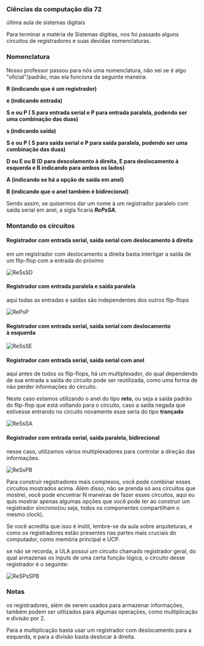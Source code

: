 




### Ciências da computação dia 72

última aula de sistemas digitais

Para terminar a matéria de Sistemas digitias, nos foi passado alguns
circuitos de registradores e suas devidas nomenclaturas.








### Nomenclatura

Nosso professor passou para nós uma nomenclatura, não sei se é algo
"oficial"/padrão, mas ela funciona da seguinte maneira:

**R (indicando que é um registrador)**

**e (indicando entrada)**

**S e ou P ( S para entrada serial e P para entrada paralela, podendo
ser uma combinação das duas)**

**s (indicando saída)**

**S e ou P ( S para saída serial e P para saída paralela, podendo ser
uma combinação das duas)**

**D ou E ou B (D para descolamento à direita, E para deslocamento à
esquerda e B indicando para ambos os lados)**

**A (indicando se há a opção de saída em anel)**

**B (indicando que o anel também é bidirecional)**

Sendo assim, se quisermos dar um nome à um registrador paralelo com
saída serial em anel, a sigla ficaria ***RePsSA.***








### Montando os circuitos

#### **Registrador com entrada serial, saída serial com deslocamento à direita**

em um registrador com deslocamento a direita basta interligar a saída de
um flip-flop com a entrada do próximo

![ReSsSD](https://cdn-images-1.medium.com/max/800/1*A4YcPNYeiMHf4ioooWonNw.gif)

#### Registrador com entrada paralela e saída paralela

aqui todas as entradas e saídas são independentes dos outros flip-flops

![RePsP](https://cdn-images-1.medium.com/max/800/1*ceMZ0NURjH_ffRve0Vvv1Q.gif)

#### **Registrador com entrada serial, saída serial com deslocamento à esquerda**

![ReSsSE](https://cdn-images-1.medium.com/max/800/1*K3nNy7vmZVg-CsDVgBYsug.gif)

#### Registrador com entrada serial, saída serial com anel

aqui antes de todos os flip-flops, há um multiplexador, do qual
dependendo de sua entrada a saída do circuito pode ser reutilizada, como
uma forma de não perder informações do circuito.

Neste caso estamos utilizando o anel do tipo **reto**, ou seja a saída
padrão do flip-flop que está voltando para o circuito, caso a saída
negada que estivesse entrando no circuito novamente esse seria do tipo
**trançado**

![ReSsSA](https://cdn-images-1.medium.com/max/800/1*SfIRxgZrfE8nTQTE9WNGuQ.gif)

#### Registrador com entrada serial, saída paralela, bidirecional

nesse caso, utilizamos vários multiplexadores para controlar a direção
das informações.

![ReSsPB](https://cdn-images-1.medium.com/max/800/1*E6fnBVGUeTTYjUfXN0kyUQ.gif)

Para construir registradores mais complexos, você pode combinar esses
circuitos mostrados acima. Além disso, não se prenda só aos circuitos
que mostrei, você pode encontrar N maneiras de fazer esses circuitos,
aqui eu quis mostrar apenas algumas opções que você pode ter ao
construir um registrador síncrono(ou seja, todos os componentes
compartilham o mesmo clock).

Se você acredita que isso é inútil, lembre-se da aula sobre
arquiteturas, e como os registradores estão presentes nas partes mais
cruciais do computador, como memória principal e UCP.

se não se recorda, a ULA possui um circuito chamado registrador geral,
do qual armazenas os inputs de uma certa função lógica, o circuito desse
registrador é o seguinte:

![ReSPsSPB](https://cdn-images-1.medium.com/max/800/1*sbhQMxdWljdgo3IGwIXkZQ.png)








### Notas

os registradores, além de serem usados para armazenar informações,
também podem ser utilizados para algumas operações, como multiplicação e
divisão por 2.

Para a multiplicação basta usar um registrador com deslocamento para a
esquerda, e para a divisão basta deslocar à direita.


